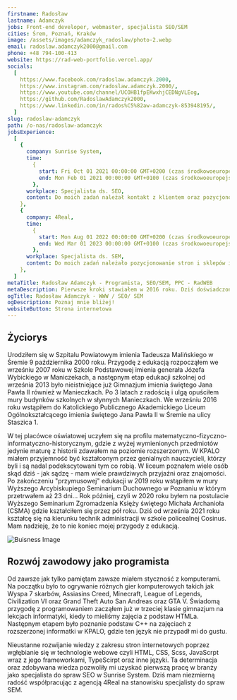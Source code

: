 ```yaml
---
firstname: Radosław
lastname: Adamczyk
jobs: Front-end developer, webmaster, specjalista SEO/SEM
cities: Śrem, Poznań, Kraków
image: /assets/images/adamczyk_radoslaw/photo-2.webp
email: radoslaw.adamczyk2000@gmail.com
phone: +48 794-100-413
website: https://rad-web-portfolio.vercel.app/
socials:
  [
    https://www.facebook.com/radoslaw.adamczyk.2000,
    https://www.instagram.com/radoslaw.adamczyk.2000/,
    https://www.youtube.com/channel/UCOHB1fpEKwxhjCEDNgVLEog,
    https://github.com/RadoslawAdamczyk2000,
    https://www.linkedin.com/in/rados%C5%82aw-adamczyk-853948195/,
  ]
slug: radoslaw-adamczyk
path: /o-nas/radoslaw-adamczyk
jobsExperience:
  [
    {
      company: Sunrise System,
      time:
        {
          start: Fri Oct 01 2021 00:00:00 GMT+0200 (czas środkowoeuropejski letni),
          end: Mon Feb 01 2021 00:00:00 GMT+0100 (czas środkowoeuropejski standardowy),
        },
      workplace: Specjalista ds. SEO,
      content: Do moich zadań należał kontakt z klientem oraz pozycjonowanie stron internetowych w wyszukiwarce Google. Robiłem SEO lokalne oraz ogólnopolskie.,
    },
    {
      company: 4Real,
      time:
        {
          start: Mon Aug 01 2022 00:00:00 GMT+0200 (czas środkowoeuropejski letni),
          end: Wed Mar 01 2023 00:00:00 GMT+0100 (czas środkowoeuropejski standardowy),
        },
      workplace: Specjalista ds. SEM,
      content: Do moich zadań należało pozycjonowanie stron i sklepów internetowych lokalnie oraz ogólnokrajowo. Ponadto realizowałem i prowadziłem kampanie reklamowe w Google Ads,
    },
  ]
metaTitle: Radosław Adamczyk - Programista, SEO/SEM, PPC - RadWEB
metaDescription: Pierwsze kroki stawiałem w 2016 roku. Dziś doświadczonym programistą stron internetowych, aplikacji webowych oraz specjalistą seo/sem. Zapraszam!
ogTitle: Radosław Adamczyk - WWW / SEO/ SEM
ogDescription: Poznaj mnie bliżej!
websiteButton: Strona internetowa
---
```


## Życiorys

Urodziłem się w Szpitalu Powiatowym imienia Tadeusza Malińskiego w Śremie 9 października 2000 roku. Przygodę z edukacją rozpocząłem we wrześniu 2007 roku w Szkole Podstawowej imienia generała Józefa Wybickiego w Maniczekach, a następnym etap edukacji szkolnej od września 2013 było nieistniejące już Gimnazjum imienia świętego Jana Pawła II również w Manieczkach. Po 3 latach z radością i ulgą opuściłem mury budynków szkolnych w słynnych Manieczkach. We wrześniu 2016 roku wstąpiłem do Katolickiego Publicznego Akademickiego Liceum Ogólnokształcącego imienia świętego Jana Pawła II w Śremie na ulicy Staszica 1.

W tej placówce oświatowej uczyłem się na profilu matematyczno-fizyczno-informatyczno-historycznym, gdzie z wyżej wymienionych przedmiotów jedynie maturę z historii zdawałem na poziomie rozszerzonym. W KPALO miałem przyjemność być kształconym przez genialnych nauczycieli, którzy byli i są nadal podekscytowani tym co robią. W liceum poznałem wiele osób skąd dziś - jak sądzę - mam wiele prawdziwych przyjaźni oraz znajomości. Po zakończeniu "przymusowej" edukacji w 2019 roku wstąpiłem w mury Wyższego Arcybiskupiego Seminarium Duchownego w Poznaniu w którym przetrwałem aż 23 dni... Rok później, czyli w 2020 roku byłem na postulacie Wyższego Seminarium Zgromadzenia Księży świętego Michała Archanioła (CSMA) gdzie kształciłem się przez pół roku. Dziś od września 2021 roku kształcę się na kierunku technik administracji w szkole policealnej Cosinus. Mam nadzieję, że to nie koniec mojej przygody z edukacją.

![Buisness Image](/assets/images/adamczyk_radoslaw/front.webp)

## Rozwój zawodowy jako programista

Od zawsze jak tylko pamiętam zawsze miałem styczność z komputerami. Na początku było to ogrywanie różnych gier komputerowych takich jak Wyspa 7 skarbów, Assiasins Creed, Minecraft, League of Legends, Civilization VI oraz Grand Theft Auto San Andreas oraz GTA V. Świadomą przygodę z programowaniem zacząłem już w trzeciej klasie gimnazjum na lekcjach informatyki, kiedy to mieliśmy zajęcia z podstaw HTMLa. Następnym etapem było poznanie podstaw C++ na zajęciach z rozszerzonej informatki w KPALO, gdzie ten język nie przypadł mi do gustu.

Nieustanne rozwijanie wiedzy z zakresu stron internetowych poprzez wgłębianie się w technologie webowe czyli HTML, CSS, Scss, JavaScrpt wraz z jego frameworkami, TypeScirpt oraz inne języki. Ta determinacja oraz zdobywana wiedza pozwoliły mi uzyskać pierwszą pracę w branży jako specjalista do spraw SEO w Sunrise System. Dziś mam niezmierną radość współpracując z agencją 4Real na stanowisku specjalisty do spraw SEM.
